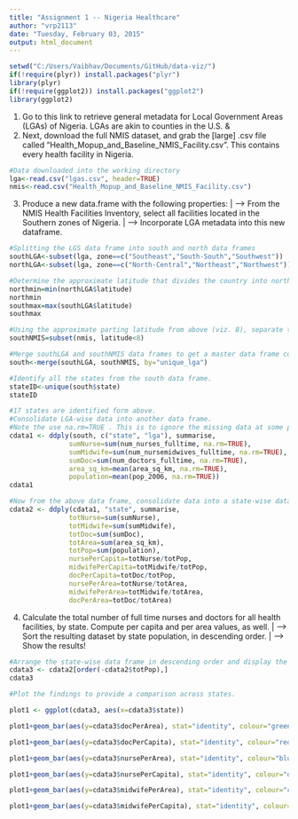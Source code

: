 ```yaml
---
title: "Assignment 1 -- Nigeria Healthcare"
author: "vrp2113"
date: "Tuesday, February 03, 2015"
output: html_document
---
```

```r
setwd("C:/Users/Vaibhav/Documents/GitHub/data-viz/")
if(!require(plyr)) install.packages("plyr")
library(plyr)
if(!require(ggplot2)) install.packages("ggplot2")
library(ggplot2)
```
1. Go to this link to retrieve general metadata for Local Government Areas (LGAs) of Nigeria. LGAs are akin to counties in the U.S.
&
2. Next, download the full NMIS dataset, and grab the [large] .csv file called “Health_Mopup_and_Baseline_NMIS_Facility.csv”. This contains every health facility in Nigeria.

```r
#Data downloaded into the working directory
lga<-read.csv("lgas.csv", header=TRUE)
nmis<-read.csv("Health_Mopup_and_Baseline_NMIS_Facility.csv")
```
3. Produce a new data.frame with the following properties:
| --> From the NMIS Health Facilities Inventory, select all facilities located in the Southern zones of Nigeria.
| --> Incorporate LGA metadata into this new dataframe.

```r
#Splitting the LGS data frame into south and north data frames
southLGA<-subset(lga, zone==c("Southeast","South-South","Southwest"))
northLGA<-subset(lga, zone==c("North-Central","Northeast","Northwest"))

#Determine the approximate latitude that divides the country into north and south
northmin=min(northLGA$latitude)
northmin
southmax=max(southLGA$latitude)
southmax

#Using the approximate parting latitude from above (viz. 8), separate the NMIS data frame into 'south' data frame.
southNMIS=subset(nmis, latitude<8)

#Merge southLGA and southNMIS data frames to get a master data frame consisting of information for the whole of the South.
south<-merge(southLGA, southNMIS, by="unique_lga")

#Identify all the states from the south data frame.
stateID<-unique(south$state)
stateID

#17 states are identified form above. 
#Consolidate LGA-wise data into another data frame.
#Note the use na.rm=TRUE . This is to ignore the missing data at some points in the data frame.
cdata1 <- ddply(south, c("state", "lga"), summarise,
               sumNurse=sum(num_nurses_fulltime, na.rm=TRUE),
               sumMidwife=sum(num_nursemidwives_fulltime, na.rm=TRUE),
               sumDoc=sum(num_doctors_fulltime, na.rm=TRUE),
               area_sq_km=mean(area_sq_km, na.rm=TRUE),
               population=mean(pop_2006, na.rm=TRUE))
cdata1

#Now from the above data frame, consolidate data into a state-wise data frame.
cdata2 <- ddply(cdata1, "state", summarise,
               totNurse=sum(sumNurse),
               totMidwife=sum(sumMidwife),
               totDoc=sum(sumDoc),
               totArea=sum(area_sq_km),
               totPop=sum(population),
               nursePerCapita=totNurse/totPop,
               midwifePerCapita=totMidwife/totPop,
               docPerCapita=totDoc/totPop,
               nursePerArea=totNurse/totArea,
               midwifePerArea=totMidwife/totArea,
               docPerArea=totDoc/totArea)
```

4. Calculate the total number of full time nurses and doctors for all health facilities, by state. Compute per capita and per area values, as well.
| --> Sort the resulting dataset by state population, in descending order.
| --> Show the results!
    
```r
#Arrange the state-wise data frame in descending order and display the information.
cdata3 <- cdata2[order(-cdata2$totPop),]
cdata3

#Plot the findings to provide a comparison across states.

plot1 <- ggplot(cdata3, aes(x=cdata3$state))

plot1+geom_bar(aes(y=cdata3$docPerArea), stat="identity", colour="green")+xlab("State")+ylab("Doctors Per Area")+ggtitle("Comparison of Doctors Per Area for different states")

plot1+geom_bar(aes(y=cdata3$docPerCapita), stat="identity", colour="red")+xlab("State")+ylab("Doctors Per Capita")+ggtitle("Comparison of Doctors Per Capita for different states")

plot1+geom_bar(aes(y=cdata3$nursePerArea), stat="identity", colour="blue")+xlab("State")+ylab("Nurses Per Area")+ggtitle("Comparison of Nurses Per Area for different states")

plot1+geom_bar(aes(y=cdata3$nursePerCapita), stat="identity", colour="orange")+xlab("State")+ylab("Nurses Per Capita")+ggtitle("Comparison of Nurses Per Capita for different states")

plot1+geom_bar(aes(y=cdata3$midwifePerArea), stat="identity", colour="cyan")+xlab("State")+ylab("Midwives Per Area")+ggtitle("Comparison of Midwives Per Area for different states")

plot1+geom_bar(aes(y=cdata3$midwifePerCapita), stat="identity", colour="pink")+xlab("State")+ylab("Midwives Per Capita")+ggtitle("Comparison of Midwives Per Capita for different states")

```
